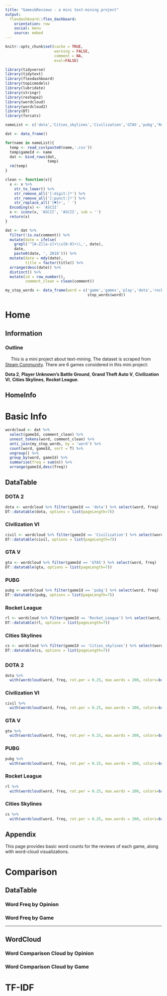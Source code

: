 ```yaml
---
title: "Games&Reviews - a mini text-mining project"
output: 
  flexdashboard::flex_dashboard:
    orientation: row
    social: menu
    source: embed
---
```


```r
knitr::opts_chunk$set(cache = TRUE,
                      warning = FALSE,
                      comment = NA,
                      eval=FALSE)
```

```r
library(tidyverse)
library(tidytext)
library(flexdashboard)
library(topicmodels)
library(lubridate)
library(stringr)
library(reshape2)
library(wordcloud)
library(wordcloud2)
library(DT)
library(forcats)
```

```r
nameList <- c('dota','Cities_skylines','Civilization','GTA5','pubg','Rocket_League')

dat <- data_frame()

for(name in nameList){
  temp <- read_csv(paste0(name,'.csv'))
  temp$gameId <- name
  dat <- bind_rows(dat,
                   temp)
  rm(temp)
}

clean <- function(x){
  x <- x %>% 
    str_to_lower() %>% 
    str_remove_all('[:digit:]*') %>% 
    str_remove_all('[:punct:]*') %>% 
    str_replace_all('[♥]+', ' ')
  Encoding(x) <- 'ASCII'
  x <- iconv(x, 'ASCII', 'ASCII', sub = '')
  return(x)
}

dat <- dat %>% 
  filter(!is.na(comment)) %>% 
  mutate(date = ifelse(
    grepl('^[A-Z][a-z]+\\s[0-9]+\\,', date),
    date, 
    paste0(date, ', 2018'))) %>% 
  mutate(date = mdy(date),
         title = factor(title)) %>% 
  arrange(desc(date)) %>% 
  distinct() %>% 
  mutate(id = row_number(),
         comment_clean = clean(comment))

my_stop_words <- data_frame(word = c('game','games','play','dota','rocket','league','civ','civil','city', 'dont',
                                     stop_words$word))
```

# Home

## Information {.sidebar}

### Outline {data-icon='fa-game'}
　
This is a mini project about text-mining. 
The dataset is scraped from [Steam Community](https://www.steamcommunity.com). 
There are 6 games considered in this mini project:

**Dota 2**, **Player Unknown's Battle Ground**, **Grand Theft Auto V**, **Civilization VI**, **Cities Skylines**, **Rocket League**.

## HomeInfo


# Basic Info {data-icon='fa-info' data-navmenu="Description"}

```r
wordcloud <- dat %>% 
  select(gameId, comment_clean) %>% 
  unnest_tokens(word, comment_clean) %>% 
  anti_join(my_stop_words, by = 'word') %>% 
  count(word, gameId, sort = T) %>% 
  ungroup() %>% 
  group_by(word, gameId) %>% 
  summarise(freq = sum(n)) %>% 
  arrange(gameId,desc(freq))
```

## DataTable {.tabset .tabset-fade}

### DOTA 2

```r
dota <- wordcloud %>% filter(gameId == 'dota') %>% select(word, freq)
DT::datatable(dota, options = list(pageLength=7))
```

### Civilization VI

```r
civil <- wordcloud %>% filter(gameId == 'Civilization') %>% select(word, freq)
DT::datatable(civil, options = list(pageLength=7))
```

### GTA V

```r
gta <- wordcloud %>% filter(gameId == 'GTA5') %>% select(word, freq)
DT::datatable(gta, options = list(pageLength=7))
```

### PUBG

```r
pubg <- wordcloud %>% filter(gameId == 'pubg') %>% select(word, freq)
DT::datatable(pubg, options = list(pageLength=7))
```

### Rocket League

```r
rl <- wordcloud %>% filter(gameId == 'Rocket_League') %>% select(word, freq)
DT::datatable(rl, options = list(pageLength=7))
```

### Cities Skylines

```r
cs <- wordcloud %>% filter(gameId == 'Cities_skylines') %>% select(word, freq)
DT::datatable(cs, options = list(pageLength=7))
```



## {.tabset .tabset-fade}

### DOTA 2

```r
dota %>% 
  with(wordcloud(word, freq, rot.per = 0.25, max.words = 200, colors=brewer.pal(12, 'Paired'), random.order = FALSE))
```

### Civilization VI

```r
civil %>%
  with(wordcloud(word, freq, rot.per = 0.25, max.words = 200, colors=brewer.pal(12, 'Paired'), random.order = FALSE))
```

### GTA V

```r
gta %>% 
  with(wordcloud(word, freq, rot.per = 0.25, max.words = 200, colors=brewer.pal(12, 'Paired'), random.order = FALSE))
```

### PUBG

```r
pubg %>% 
  with(wordcloud(word, freq, rot.per = 0.25, max.words = 200, colors=brewer.pal(12, 'Paired'), random.order = FALSE))
```

### Rocket League

```r
rl %>% 
  with(wordcloud(word, freq, rot.per = 0.25, max.words = 200, colors=brewer.pal(12, 'Paired'), random.order = FALSE))
```

### Cities Skylines

```r
cs %>%
  with(wordcloud(word, freq, rot.per = 0.25, max.words = 200, colors=brewer.pal(12, 'Paired'), random.order = FALSE))
```


## Appendix {.sidebar}

This page provides basic word counts for the reviews of each game, along with word-cloud visualizations.

# Comparison {data-icon='fa-balance-scale' data-navmenu="Description"}

## DataTable {.tabset .tabset-fade}

### Word Freq by Opinion

### Word Freq by Game


-----------

## WordCloud {.tabset .tabset-fade}

### Word Comparison Cloud by Opinion

### Word Comparison Cloud by Game


# TF-IDF {data-icon='fa-calculator' data-navmenu='Analysis'}




